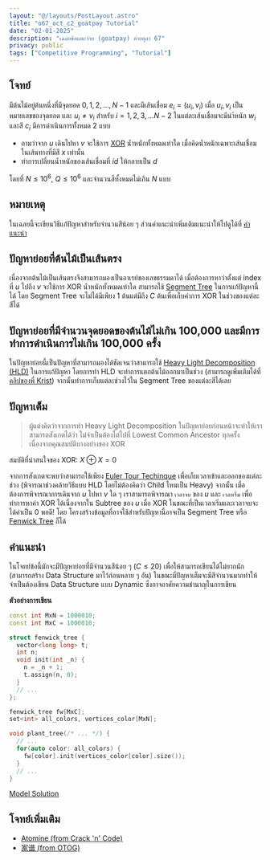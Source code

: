```yaml
---
layout: "@/layouts/PostLayout.astro"
title: "o67_oct_c2_goatpay Tutorial"
date: "02-01-2025"
description: "เฉลยข้อแพะจ่าย (goatpay) ค่ายตุลา 67"
privacy: public
tags: ["Competitive Programming", "Tutorial"]
---
```


## โจทย์

มีต้นไม้อยู่ต้นหนึ่งที่มีจุดยอด $0, 1, 2, \dots, N-1$ และมีเส้นเชื่อม $e_{i} = (u_i, v_i)$ เมื่อ $u_i, v_i$ เป็นหมายเลขของจุดยอด และ $u_i \neq v_i$ สำหรับ $i = 1, 2, 3, \dots N-2$ ในแต่ละเส้นเชื่อมจะมีนำ้หนัก $w_{i}$ และสี $c_{i}$ มีการดำเนินการทั้งหมด 2 แบบ

- ถามว่าจาก $u$ เดินไปหา $v$ จะใช้การ [XOR](https://en.wikipedia.org/wiki/Bitwise_operation) น้ำหนักทั้งหมดเท่าใด เมื่อคิดน้ำหนักเฉพาะเส้นเชื่อมในเส้นทางที่มีสี $x$ เท่านั้น
- ทำการเปลี่ยนน้ำหนักของเส้นเชื่อมที่ $id$ ให้กลายเป็น $d$

โดยที่ $N \le 10^6$, $Q \le 10^6$ และจำนวนสีทั้งหมดไม่เกิน $N$ แบบ

## หมายเหตุ

ในเฉลยนี้จะเขียนวิธีแก้ปัญหาสำหรับจำนวนสีน้อย ๆ ส่วนคำแนะนำเพิ่มเติมแนะนำให้ไปดูได้ที่ [คำแนะนำ](#คำแนะนำ)

## ปัญหาย่อยที่ต้นไม้เป็นเส้นตรง

เนื่องจากต้นไม้เป็นเส้นตรงจึงสามารถมองเป็นอาเรย์ของเลขธรรมดาได้ เมื่อต้องการหาว่าตั้งแต่ index ที่ $u$ ไปถึง $v$ จะใช้การ XOR น้ำหนักทั้งหมดเท่าใด สามารถใช้ [Segment Tree](https://en.wikipedia.org/wiki/Segment_tree)
ในการแก้ปัญหานี้ได้ โดย Segment Tree จะไม่ได้มีเพียง 1 ต้นแต่มีถึง $C$ ต้นเพื่อเก็บค่าการ XOR ในช่วงของแต่ละสีได้

## ปัญหาย่อยที่มีจำนวนจุดยอดของต้นไม้ไม่เกิน 100,000 และมีการทำการดำเนินการไม่เกิน 100,000 ครั้ง

ในปัญหาย่อยนี้เป็นปัญหาที่สามารถมองได้ชัดเจนว่าสามารถใช้ [Heavy Light Decomposition (HLD)](https://cp-algorithms.com/graph/hld.html) ในการแก้ปัญหา
โดยการทำ HLD จะทำการแตกต้นไม้ออกมาเป็นช่วง (สามารถดูเพิ่มเติมได้ที่ [คลิปของพี่ Krist](https://www.facebook.com/share/v/13mEHCACEK/)) จากนั้นทำการเก็บแต่ละช่วงไว้ใน Segment Tree ของแต่ละสีได้เลย

## ปัญหาเต็ม

> ผู้แต่งคิดว่าจากการทำ Heavy Light Decomposition ในปัญหาย่อยก่อนหน้าจะทำให้เราสามารถสังเกตได้ว่า ไม่จำเป็นต้องไต่ไปที่ Lowest Common Ancestor ทุกครั้ง เนื่องจากคุณสมบัติบางอย่างของ XOR

สมบัติที่น่าสนใจของ XOR: $X \oplus X = 0$

จากการสังเกตจะพบว่าสามารถใช้เพียง [Euler Tour Techinque](https://en.wikipedia.org/wiki/Euler_tour_technique) เพื่อเก็บเวลาเข้าและออกของแต่ละช่วง (พิจารณาช่วงคล้ายวิธีแบบ HLD โดยไม่ต้องคิดว่า Child ไหนเป็น Heavy) จากนั้น
เมื่อต้องการพิจารณาการเดินจาก $u$ ไปหา $v$ ใด ๆ เราสามารถพิจารณา `เวลาจบ` ของ $u$ และ `เวลาเริ่ม` เพื่อทำการหาค่า XOR ได้เนื่องจากใน Subtree ของ $u$ เมื่อ XOR ในขณะที่เป็นเวลาเริ่มและเวลาจบจะได้ค่าเป็น 0 พอดี! โดย
โครงสร้างข้อมูลที่อาจใช้สำหรับปัญหานี้อาจเป็น Segment Tree หรือ [Fenwick Tree](https://en.wikipedia.org/wiki/Fenwick_tree) ก็ได้

## คำแนะนำ

ในโจทย์ข้อนี้มักจะมีปัญหาย่อยที่มีจำนวนสีน้อย ๆ ($C \le 20$) เพื่อให้สามารถเขียนได้ไม่ยากนัก (สามารถสร้าง Data Structure มาไว้ก่อนหลาย ๆ อัน)
ในขณะมี่ปัญหาเต็มจะมีสีจำนวนมากทำให้จำเป็นต้องเขียน Data Structure แบบ Dynamic ซึ่งอาจอาศัยความชำนาญในการเขียน

**ตัวอย่างการเขียน**

```cpp
const int MxN = 1000010;
const int MxC = 1000010;

struct fenwick_tree {
  vector<long long> t;
  int n;
  void init(int _n) {
    n = _n + 1;
    t.assign(n, 0);
  }
  // ...
};

fenwick_tree fw[MxC];
set<int> all_colors, vertices_color[MxN];

void plant_tree(/* ... */) {
  // ...
  for(auto color: all_colors) {
    fw[color].init(vertices_color[color].size());
  }
  // ...
}
```

[Model Solution](https://github.com/MasterIceZ/IMSO/tree/main/competition_upsolve/o67_oct_c2_goatpay)

## โจทย์เพิ่มเติม

- [Atomine (from Crack 'n' Code)](https://codeforces.com/group/rn8uJP8lA7/contest/392796)
- [家谱 (from OTOG)](https://otog.in.th/problem/987)
